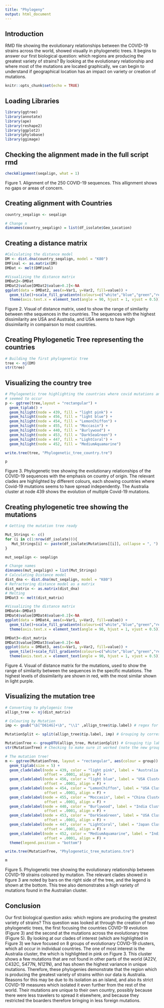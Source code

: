 ```yaml
---
title: "Phylogeny"
output: html_document
---
```


## Introduction

RMD file showing the evolutionary relationships between the COVID-19 strains across the world, showed visually in phylogenetic trees. It begins to answer our first biological question: which regions are producing the greatest variety of strains? By looking at the evolutionary relationship and where most of the mutations are located graphically, we can begin to understand if geographical location has an impact on variety or creation of mutations. 

```r
knitr::opts_chunk$set(echo = TRUE)
```

## Loading Libraries
```r
library(ggtree)
library(annotate)
library(ape)
library(reshape2)
library(ggplot2)
library(phylobase)
library(ggimage)
```

## Checking the alignment made in the full script rmd
```r
checkAlignment(seqalign, what = 1)
```
Figure 1. Alignment of the 250 COVID-19 sequences. This allignment shows no gaps or areas of concern.

## Creating alignment with Countries
```r
country_seqalign <- seqalign

# Change n
dimnames(country_seqalign) = list(df_isolate$Geo_Location)
```

## Creating a distance matrix
```r
#Calculating the distance model
DM <- dist.dna(country_seqalign, model = "K80")
DMFinal <- as.matrix(DM)
DMDat <- melt(DMFinal)

#Visualizing the distance matrix
DMDat2<-DMDat
DMDat2$value[DMDat2$value>0.2]<-NA
ggplot(data = DMDat2, aes(x=Var1, y=Var2, fill=value)) + 
  geom_tile()+scale_fill_gradientn(colours=c("white","blue","green","red")) +
  theme(axis.text.x = element_text(angle = 90, hjust = 1, vjust = 0.5))
```
Figure 2. Visual of distance matrix, used to show the range of similarity between nthe sequences in the countries. The sequences with the highest dissimilarity are USA and Australia, and USA seems to have high dissimilarity in compairson to most countries. 

## Creating Phylogenetic Tree representing the countries
```r
# Building the first phylogenetic tree
tree <- nj(DM)
str(tree)
```

## Visualizing the country tree
```r
# Phylogenetic tree highlighting the countries where covid mutations and evolution
# seemed to occur
p <- ggtree(tree,layout = "rectangular") +
  geom_tiplab() +
  geom_hilight(node = 439, fill = "light pink") +
  geom_hilight(node = 456, fill = "light blue") +
  geom_hilight(node = 454, fill = "LemonChiffon") +
  geom_hilight(node = 455, fill = "Moccasin") +
  geom_hilight(node = 440, fill = "Burlywood") +
  geom_hilight(node = 453, fill = "DarkSeaGreen") +
  geom_hilight(node = 447, fill = "LightCoral") +
  geom_hilight(node = 452, fill = "MediumAquamarine")

write.tree(tree, "Phylogenetic_tree_country.tre")

p
```

Figure 3. Phylogenetic tree showing the evolutionary relationships of the COVID-19 sequences with the emphasis on country of origin. The relevant clades are highlighted by different colours, each showing countries where Covid-19 mutations seems to have spread independently. The Australia cluster at node 439 shows the evolution of multiple Covid-19 mutations. 

## Creating phylogenetic tree showing the mutations
```r
# Getting the mutation tree ready

Mut_Strings <- c()
for (i in c(1:nrow(df_isolate))){
   Mut_Strings[i] <- paste(df_isolate$Mutations[[i]], collapse = ", ")
}

mut_seqalign <- seqalign

# Change names
dimnames(mut_seqalign) = list(Mut_Strings)
# Calculating Distance model 
dist_dna <- dist.dna(mut_seqalign, model = "K80")
# Refractoring distance model as a matrix
dist_matrix <- as.matrix(dist_dna)
# Melting
DMDat3 <- melt(dist_matrix)

#Visualizing the distance matrix
DMDat4<-DMDat3
DMDat4$value[DMDat4$value>0.2]<-NA
ggplot(data = DMDat4, aes(x=Var1, y=Var2, fill=value)) + 
  geom_tile()+scale_fill_gradientn(colours=c("white","blue","green","red")) +
  theme(axis.text.x = element_text(angle = 90, hjust = 1, vjust = 0.5))

DMDat3<-dist_matrix
DMDat3$value[DMDat3$value>0.2]<-NA
ggplot(data = DMDat3, aes(x=Var1, y=Var2, fill=value)) + 
  geom_tile()+scale_fill_gradientn(colours=c("white","blue","green","red")) +
  theme(axis.text.x = element_text(angle = 90, hjust = 1, vjust = 0.5))
```
Figure 4. Visual of distance matrix for the mutations, used to show the range of similarity between the sequences in the specific mutations. The highest levels of dissimilarity are shown in red, with the most similar shown in light purple. 

## Visualizing the mutation tree
```r

# Converting to phylogenic tree
allign_tree <- nj(dist_matrix)

# Colouring by Mutation 
imp <- gsub("\b[^D614G]+\b", "\\1" ,allign_tree$tip.label) # regex for DG14G mutation

MutationSplit <- split(allign_tree$tip.label, imp) # Grouping by corresponding mutation

MutationTree <- groupOTU(allign_tree, MutationSplit) # Grouping tip labels by their mutation
str(MutationTree) # Checking to make sure it worked (note the new group attribute)

# The mutation tree!
m <- ggtree(MutationTree, layout = "rectangular", aes(colour = group)) +
  geom_tiplab(size = 5) +
  geom_cladelabel(node = 439, color = "light pink", label = "Australia Cluster",
                  offset = .0001, align = F) +
  geom_cladelabel(node = 456, color = "light blue", label = "USA Cluster",
                  offset = .0001, align = F) +
  geom_cladelabel(node = 454, color = "LemonChiffon", label = "USA Cluster",
                  offset = .0001, align = F) +
  geom_cladelabel(node = 455, color = "Moccasin", label = "China Cluster",
                  offset = .0001, align = F) +
  geom_cladelabel(node = 440, color = "Burlywood", label = "India Cluster",
                  offset = .0001, align = F) +
  geom_cladelabel(node = 453, color = "DarkSeaGreen", label = "USA Cluster",
                  offset = .0001, align = F) +
  geom_cladelabel(node = 447, color = "LightCoral", label = "Japan Cluster",
                  offset = .0001, align = F) +
  geom_cladelabel(node = 452, color = "MediumAquamarine", label = "India Cluster",
                  offset = .0001, align = F) +
  theme(legend.position = "bottom")

write.tree(MutationTree, "Phylogenetic_tree_mutations.tre")

m
```

Figure 5. Phylogenetic tree showing the evolutionary relationship between COVID-19 strains coloured by mutation. The relevant clades showed in figure 3 are noted by bars on the right side of the tree, and the legend is shown at the bottom. This tree also demonstrates a high variety of mutations found in the Australian cluster. 


## Conclusion

Our first biological question asks: which regions are producing the greatest variety of strains? This question was looked at through the creation of two phylogenetic trees, the first focusing the countries COVID-19 evolution (Figure 3) and the second at the mutations across the evolutionary tree (Figure 5). By looking at our clades of interest (which are highlighted in Figure 3) we have focused on 8 groups of evolutionary COVID-19 clusters, which all occur in individual countries. The one of most interest is the Australia cluster, the which is highlighted in pink on Figure 3. This cluster shows a few mutations that are not found in other parts of the world (A22V, C432C, S477N, N121N), and has shown the highest variance in unique mutations. Therefore, these phylogenies demonstrate that the region which is producing the greatest variety of strains within our data is Australia. Reasons for this may be due to its isolation as an island, and also its strict COVID-19 measures which isolated it even further from the rest of the world. Their mutations are unique to their own country, possibly because there were less travelers to spread it elsewhere, and because they restricted the boarders therefore bringing in less foreign mutations. 



















